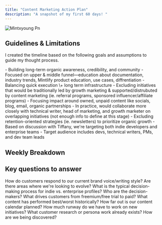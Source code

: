 ```yaml
---
title: "Content Marketing Action Plan"
description: "A snapshot of my first 60 days! "
---
```


![Mintxyoung Pn](/x\(1\).png)

## Guidelines & Limitations

I created the timeline based on the following goals and assumptions to guide my thought process.

<AccordionGroup>
  <Accordion title="Goals" icon="bullseye" iconType="regular">
    - Building long-term organic awareness, credibility, and community
    - Focused on upper & middle funnel—education about documentation, industry trends, Mintlify product education, use cases, diffrentiation
    - Balancing quick execution \+ long term infrastructure
  </Accordion>
  <Accordion title="Scope" icon="arrow-down-big-small">
    - Excluding initiatives that would be traditionally led by growth marketing & supported/distrubuted by content marketing (ie. referral programs, sponsored influencer/affiliate programs)
      - Focusing impact around owned, unpaid content like socials, blog, email, organic partnerships
      - In practice, would collaborate more closely with technical writer, head of marketing, and growth marketer on overlapping initiatives (not enough info to define at this stage)
    - Excluding retention-oriented strategies (ie. newsletters) to prioritize organic growth
  </Accordion>
  <Accordion title="Target audience" icon="people">
    - Based on discussion with Tiffany, we're targeting both indie developers and enterprise teams
    - Target audience includes devs, technical writers, PMs, and dev team leads
  </Accordion>
</AccordionGroup>

## Weekly Breakdown

<Card title="Click to view" horizontal href="/weekly-breakdown">
  
</Card>

## Key questions to answer

<Columns cols={2}>
  <Card title="Branding & voice" icon="megaphone">
    How do customers respond to our current brand voice/writing style? Are there areas where we're looking to evolve?
  </Card>
  <Card title="Buying process" icon="coin">
    What is the typical decision-making process for indie vs. enterprise profiles? Who are the decision-makers? What drives customers from freemium/free trial to paid?
  </Card>
  <Card title="Past performance" icon="newspaper">
    What content has performed best/worst historically?
  </Card>
  <Card title="Content backlog" icon="ball-pile">
    How far out is our content calendar planned? How much runway do we have to work on new initiatives?
  </Card>
  <Card title="Customer Insights" icon="sparkles">
    What customer research or persona work already exists? How are we being discovered?
  </Card>
</Columns>